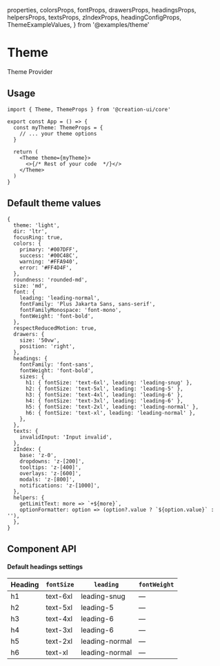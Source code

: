   properties,
  colorsProps,
  fontProps,
  drawersProps,
  headingsProps,
  helpersProps,
  textsProps,
  zIndexProps,
  headingConfigProps,
  ThemeExampleValues,
} from '@examples/theme'

# Theme

Theme Provider


<PartOfCore />

## Usage

```tsx copy
import { Theme, ThemeProps } from '@creation-ui/core'

export const App = () => {
  const myTheme: ThemeProps = {
    // ... your theme options
  }

  return (
    <Theme theme={myTheme}>
      <>{/* Rest of your code  */}</>
    </Theme>
  )
}
```

## Default theme values

```
{
  theme: 'light',
  dir: 'ltr',
  focusRing: true,
  colors: {
    primary: '#007DFF',
    success: '#00C48C',
    warning: '#FFA940',
    error: '#FF4D4F',
  },
  roundness: 'rounded-md',
  size: 'md',
  font: {
    leading: 'leading-normal',
    fontFamily: 'Plus Jakarta Sans, sans-serif',
    fontFamilyMonospace: 'font-mono',
    fontWeight: 'font-bold',
  },
  respectReducedMotion: true,
  drawers: {
    size: '50vw',
    position: 'right',
  },
  headings: {
    fontFamily: 'font-sans',
    fontWeight: 'font-bold',
    sizes: {
      h1: { fontSize: 'text-6xl', leading: 'leading-snug' },
      h2: { fontSize: 'text-5xl', leading: 'leading-5' },
      h3: { fontSize: 'text-4xl', leading: 'leading-6' },
      h4: { fontSize: 'text-3xl', leading: 'leading-6' },
      h5: { fontSize: 'text-2xl', leading: 'leading-normal' },
      h6: { fontSize: 'text-xl', leading: 'leading-normal' },
    },
  },
  texts: {
    invalidInput: 'Input invalid',
  },
  zIndex: {
    base: 'z-0',
    dropdowns: 'z-[200]',
    tooltips: 'z-[400]',
    overlays: 'z-[600]',
    modals: 'z-[800]',
    notifications: 'z-[1000]',
  },
  helpers: {
    getLimitText: more => `+${more}`,
    optionFormatter: option => (option?.value ? `${option.value}` : ''),
  },
}
```

## Component API

<PropsTable
  properties={properties}
  name='Theme'
  description='Theme properties for configuration.'
/>
<PropsTable
  properties={colorsProps}
  name='Colors'
  description='Theme colors.'
/>
<PropsTable
  properties={drawersProps}
  name='Drawers'
  description='Theme drawers.'
/>
<PropsTable properties={fontProps} name='Font' description='Theme font.' />

<PropsTable
  properties={headingsProps}
  name='Heading'
  description='Theme Heading.'
/>

<PropsTable
  properties={headingConfigProps}
  name='Heading Config'
  description='Theme Heading Config properties.'
/>

#### Default headings settings

| Heading | `fontSize` | `leading`      | `fontWeight` |
| ------- | ---------- | -------------- | ------------ |
| h1      | text-6xl   | leading-snug   | —            |
| h2      | text-5xl   | leading-5      | —            |
| h3      | text-4xl   | leading-6      | —            |
| h4      | text-3xl   | leading-6      | —            |
| h5      | text-2xl   | leading-normal | —            |
| h6      | text-xl    | leading-normal | —            |

<PropsTable
  properties={helpersProps}
  name='Helper functions'
  description='Theme helper functions.'
/>
<PropsTable
  properties={textsProps}
  name='Texts'
  description='Theme default texts.'
/>
<PropsTable
  properties={zIndexProps}
  name='Z-index'
  description='Theme z-index.'
/>
